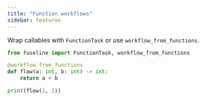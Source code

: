 ```yaml
---
title: "Function workflows"
sidebar: features
---
```


Wrap callables with `FunctionTask` or use `workflow_from_functions`.

```python
from fuseline import FunctionTask, workflow_from_functions

@workflow_from_functions
def flow(a: int, b: int) -> int:
    return a + b

print(flow(1, 2))
```
